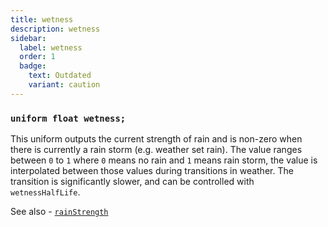 ```yaml
---
title: wetness
description: wetness
sidebar:
  label: wetness
  order: 1
  badge:
    text: Outdated
    variant: caution
---
```


### `uniform float wetness;`

This uniform outputs the current strength of rain and is non-zero when there is currently a rain storm (e.g. weather set rain). The value ranges between `0` to `1` where `0` means no rain and `1` means rain storm, the value is interpolated between those values during transitions in weather.
The transition is significantly slower, and can be controlled with `wetnessHalfLife`.

See also - [`rainStrength`](/reference/uniforms/general/rainstrength)